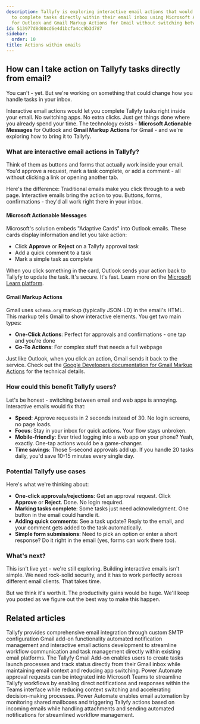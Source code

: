 ```yaml
---
description: Tallyfy is exploring interactive email actions that would allow users
  to complete tasks directly within their email inbox using Microsoft Actionable Messages
  for Outlook and Gmail Markup Actions for Gmail without switching between applications.
id: 513977d8d08cd6e4d1bcfa4cc9b3d787
sidebar:
  order: 10
title: Actions within emails
---
```


## How can I take action on Tallyfy tasks directly from email?

You can't - yet. But we're working on something that could change how you handle tasks in your inbox.

Interactive email actions would let you complete Tallyfy tasks right inside your email. No switching apps. No extra clicks. Just get things done where you already spend your time. The technology exists - **Microsoft Actionable Messages** for Outlook and **Gmail Markup Actions** for Gmail - and we're exploring how to bring it to Tallyfy.

### What are interactive email actions in Tallyfy?

Think of them as buttons and forms that actually work inside your email. You'd approve a request, mark a task complete, or add a comment - all without clicking a link or opening another tab.

Here's the difference: Traditional emails make you click through to a web page. Interactive emails bring the action to you. Buttons, forms, confirmations - they'd all work right there in your inbox.

#### Microsoft Actionable Messages

Microsoft's solution embeds "Adaptive Cards" into Outlook emails. These cards display information and let you take action:
*   Click **Approve** or **Reject** on a Tallyfy approval task
*   Add a quick comment to a task
*   Mark a simple task as complete

When you click something in the card, Outlook sends your action back to Tallyfy to update the task. It's secure. It's fast. Learn more on the [Microsoft Learn platform](https://learn.microsoft.com/en-us/outlook/actionable-messages/).

#### Gmail Markup Actions

Gmail uses `schema.org` markup (typically JSON-LD) in the email's HTML. This markup tells Gmail to show interactive elements. You get two main types:
*   **One-Click Actions**: Perfect for approvals and confirmations - one tap and you're done
*   **Go-To Actions**: For complex stuff that needs a full webpage

Just like Outlook, when you click an action, Gmail sends it back to the service. Check out the [Google Developers documentation for Gmail Markup Actions](https://developers.google.com/workspace/gmail/markup/actions/actions-overview) for the technical details.

### How could this benefit Tallyfy users?

Let's be honest - switching between email and web apps is annoying. Interactive emails would fix that:

*   **Speed**: Approve requests in 2 seconds instead of 30. No login screens, no page loads.
*   **Focus**: Stay in your inbox for quick actions. Your flow stays unbroken.
*   **Mobile-friendly**: Ever tried logging into a web app on your phone? Yeah, exactly. One-tap actions would be a game-changer.
*   **Time savings**: Those 5-second approvals add up. If you handle 20 tasks daily, you'd save 10-15 minutes every single day.

### Potential Tallyfy use cases

Here's what we're thinking about:

*   **One-click approvals/rejections**: Get an approval request. Click **Approve** or **Reject**. Done. No login required.
*   **Marking tasks complete**: Some tasks just need acknowledgment. One button in the email could handle it.
*   **Adding quick comments**: See a task update? Reply to the email, and your comment gets added to the task automatically.
*   **Simple form submissions**: Need to pick an option or enter a short response? Do it right in the email (yes, forms can work there too).

### What's next?

This isn't live yet - we're still exploring. Building interactive emails isn't simple. We need rock-solid security, and it has to work perfectly across different email clients. That takes time.

But we think it's worth it. The productivity gains would be huge. We'll keep you posted as we figure out the best way to make this happen.


## Related articles
<CardGrid>
<LinkTitleCard header="<b>Integrations > Email and SMTP</b>" href="/products/pro/integrations/email/" > Tallyfy provides comprehensive email integration through custom SMTP configuration Gmail add-on functionality automated notification management and interactive email actions development to streamline workflow communication and task management directly within existing email platforms. </LinkTitleCard>
<LinkTitleCard header="<b>Email > Gmail add-on</b>" href="/products/pro/integrations/email/how-can-i-manage-my-tasks-with-tallyfys-gmail-add-on/" > The Tallyfy Gmail Add-on enables users to create tasks launch processes and track status directly from their Gmail inbox while maintaining email context and reducing app switching. </LinkTitleCard>
<LinkTitleCard header="<b>Power Automate > Integrating Power Automate approvals with Microsoft Teams</b>" href="/products/pro/integrations/middleware/power-automate/integrating-power-automate-approvals-with-microsoft-teams/" > Power Automate approval requests can be integrated into Microsoft Teams to streamline Tallyfy workflows by enabling direct notifications and responses within the Teams interface while reducing context switching and accelerating decision-making processes. </LinkTitleCard>
<LinkTitleCard header="<b>Power Automate > Working with email automation in Power Automate</b>" href="/products/pro/integrations/middleware/power-automate/working-with-email-automation-in-power-automate/" > Power Automate enables email automation by monitoring shared mailboxes and triggering Tallyfy actions based on incoming emails while handling attachments and sending automated notifications for streamlined workflow management. </LinkTitleCard>
</CardGrid>